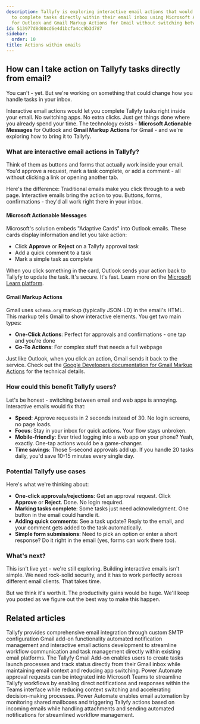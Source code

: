 ```yaml
---
description: Tallyfy is exploring interactive email actions that would allow users
  to complete tasks directly within their email inbox using Microsoft Actionable Messages
  for Outlook and Gmail Markup Actions for Gmail without switching between applications.
id: 513977d8d08cd6e4d1bcfa4cc9b3d787
sidebar:
  order: 10
title: Actions within emails
---
```


## How can I take action on Tallyfy tasks directly from email?

You can't - yet. But we're working on something that could change how you handle tasks in your inbox.

Interactive email actions would let you complete Tallyfy tasks right inside your email. No switching apps. No extra clicks. Just get things done where you already spend your time. The technology exists - **Microsoft Actionable Messages** for Outlook and **Gmail Markup Actions** for Gmail - and we're exploring how to bring it to Tallyfy.

### What are interactive email actions in Tallyfy?

Think of them as buttons and forms that actually work inside your email. You'd approve a request, mark a task complete, or add a comment - all without clicking a link or opening another tab.

Here's the difference: Traditional emails make you click through to a web page. Interactive emails bring the action to you. Buttons, forms, confirmations - they'd all work right there in your inbox.

#### Microsoft Actionable Messages

Microsoft's solution embeds "Adaptive Cards" into Outlook emails. These cards display information and let you take action:
*   Click **Approve** or **Reject** on a Tallyfy approval task
*   Add a quick comment to a task
*   Mark a simple task as complete

When you click something in the card, Outlook sends your action back to Tallyfy to update the task. It's secure. It's fast. Learn more on the [Microsoft Learn platform](https://learn.microsoft.com/en-us/outlook/actionable-messages/).

#### Gmail Markup Actions

Gmail uses `schema.org` markup (typically JSON-LD) in the email's HTML. This markup tells Gmail to show interactive elements. You get two main types:
*   **One-Click Actions**: Perfect for approvals and confirmations - one tap and you're done
*   **Go-To Actions**: For complex stuff that needs a full webpage

Just like Outlook, when you click an action, Gmail sends it back to the service. Check out the [Google Developers documentation for Gmail Markup Actions](https://developers.google.com/workspace/gmail/markup/actions/actions-overview) for the technical details.

### How could this benefit Tallyfy users?

Let's be honest - switching between email and web apps is annoying. Interactive emails would fix that:

*   **Speed**: Approve requests in 2 seconds instead of 30. No login screens, no page loads.
*   **Focus**: Stay in your inbox for quick actions. Your flow stays unbroken.
*   **Mobile-friendly**: Ever tried logging into a web app on your phone? Yeah, exactly. One-tap actions would be a game-changer.
*   **Time savings**: Those 5-second approvals add up. If you handle 20 tasks daily, you'd save 10-15 minutes every single day.

### Potential Tallyfy use cases

Here's what we're thinking about:

*   **One-click approvals/rejections**: Get an approval request. Click **Approve** or **Reject**. Done. No login required.
*   **Marking tasks complete**: Some tasks just need acknowledgment. One button in the email could handle it.
*   **Adding quick comments**: See a task update? Reply to the email, and your comment gets added to the task automatically.
*   **Simple form submissions**: Need to pick an option or enter a short response? Do it right in the email (yes, forms can work there too).

### What's next?

This isn't live yet - we're still exploring. Building interactive emails isn't simple. We need rock-solid security, and it has to work perfectly across different email clients. That takes time.

But we think it's worth it. The productivity gains would be huge. We'll keep you posted as we figure out the best way to make this happen.


## Related articles
<CardGrid>
<LinkTitleCard header="<b>Integrations > Email and SMTP</b>" href="/products/pro/integrations/email/" > Tallyfy provides comprehensive email integration through custom SMTP configuration Gmail add-on functionality automated notification management and interactive email actions development to streamline workflow communication and task management directly within existing email platforms. </LinkTitleCard>
<LinkTitleCard header="<b>Email > Gmail add-on</b>" href="/products/pro/integrations/email/how-can-i-manage-my-tasks-with-tallyfys-gmail-add-on/" > The Tallyfy Gmail Add-on enables users to create tasks launch processes and track status directly from their Gmail inbox while maintaining email context and reducing app switching. </LinkTitleCard>
<LinkTitleCard header="<b>Power Automate > Integrating Power Automate approvals with Microsoft Teams</b>" href="/products/pro/integrations/middleware/power-automate/integrating-power-automate-approvals-with-microsoft-teams/" > Power Automate approval requests can be integrated into Microsoft Teams to streamline Tallyfy workflows by enabling direct notifications and responses within the Teams interface while reducing context switching and accelerating decision-making processes. </LinkTitleCard>
<LinkTitleCard header="<b>Power Automate > Working with email automation in Power Automate</b>" href="/products/pro/integrations/middleware/power-automate/working-with-email-automation-in-power-automate/" > Power Automate enables email automation by monitoring shared mailboxes and triggering Tallyfy actions based on incoming emails while handling attachments and sending automated notifications for streamlined workflow management. </LinkTitleCard>
</CardGrid>